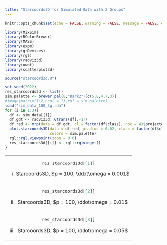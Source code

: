 ```yaml
---
title: "Starcoords3D for Simulated Data with 3 Groups"
---
```


<style type="text/css">
.main-container {
  max-width: 1500px;
  margin-left: auto;
  margin-right: auto;
}
</style>


```r
knitr::opts_chunk$set(echo = FALSE, warning = FALSE, message = FALSE, error = FALSE)
```

```r
library(MixSim)
library(RColorBrewer)
library(MASS)
library(expm)
library(grDevices)
library(rgl)
library(radviz3d)
library(uwot)
library(scatterplot3d)

source("starcoord3d.R")

```


```r
set.seed(2022)
res_starcoords3d <- list()
sim.palette <- brewer.pal(8,"Dark2")[c(5,8,4,7,3)]
#image(matrix(1:2,ncol = 1),col = sim.palette)
load("sim_data_100_3g.rda")
for (i in 1:3){
  df <- sim_data[[i]]
  df.gdt <- radviz3d::Gtrans(df[,-1])
  df.red <- mrp(data = df.gdt, cl = factor(df$class), npc = 4)$projected_df
  plot.starcoords3D(data = df.red, pradius = 0.02, class = factor(df$class), 
                    colors = sim.palette)
  rgl::rgl.viewpoint(zoom = 0.6)
  res_starcoords3d[[i]] <- rgl::rglwidget()
}

```


<table width="500" border="0" cellpadding="0">


<tr>
<td align="center" valign="center">
```r
res_starcoords3d[[1]]
```
(i) Starcoords3D, $p = 100, \ddot\omega = 0.001$ 
<br />
</td>

</tr>
</tr>

<td align="center" valign="center">
```r
res_starcoords3d[[2]]
```
(ii) Starcoords3D, $p = 100, \ddot\omega = 0.01$ 
<br />
</td>

</tr>
</tr>

<td align="center" valign="center">
```r
res_starcoords3d[[3]]
```
(iii) Starcoords3D, $p = 100, \ddot\omega = 0.05$
<br />
</td>

</tr>
</table>